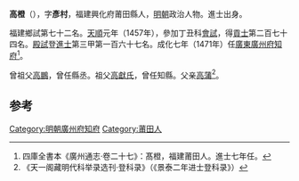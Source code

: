 '''高橙'''（{{bd|1433年||？}}），字'''彥村'''，福建興化府莆田縣人，[[明朝|明朝]]政治人物。進士出身。

福建鄉試第七十二名。[[天顺_(明朝)|天順]]元年（1457年），參加丁丑科[[會試|會試]]，得[[貢士|貢士]]第二百七十四名。[[殿試|殿試]]登[[進士|進士]]第三甲第一百六十七名。成化七年（1471年）任[[廣東|廣東]][[廣州府|廣州府]][[知府|知府]]<ref>四庫全書本《廣州通志·卷二十七》：髙橙，福建莆田人。進士七年任。</ref>。

曾祖父[[高鵬|高鵬]]，曾任縣丞。祖父[[高獻氏|高獻氏]]，曾任知縣。父亲[[高蒲|高蒲]]<ref>《天一阁藏明代科举录选刊·登科录》（《景泰二年进士登科录》）</ref>。

==参考==
{{reflist}}
{{明朝人物小作品}}
{{天順元年丁丑科殿試金榜}}
{{DEFAULTSORT:Gao高}}

[[Category:明朝廣州府知府|Category:明朝廣州府知府]]
[[Category:莆田人|Category:莆田人]]
